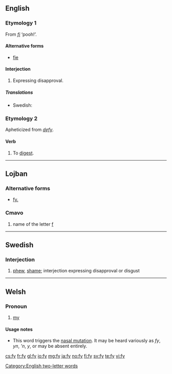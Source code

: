 ==English==

===Etymology 1===
From {{etyl|la}} ''[[fi]]'' ‘pooh!’.

====Alternative forms====
* [[fie]]

====Interjection====
{{infl|en|interjection}}

# {{archaic}} Expressing disapproval.

=====Translations=====
{{trans-top|expression}}
* Swedish: {{t+|sv|fy}}
{{trans-mid}}
{{trans-bottom}}

===Etymology 2===
Apheticized from ''[[defy]]''.

====Verb====
{{infl|en|verb}}

# {{obsolete}} To [[digest]].

[[Category:English two-letter words]]

----

==Lojban==

===Alternative forms===
* [[fy.]]

===Cmavo===
{{jbo-cmavo}}

# name of the letter [[f]]

----

==Swedish==

===Interjection===
{{infl|sv|interjection}}

# [[phew]], [[shame]]; interjection expressing disapproval or disgust

----

==Welsh==

===Pronoun===
{{infl|cy|pronoun}}

# [[my]]

====Usage notes====
* This word triggers the [[nasal mutation]]. It may be heard variously as ''fy'', ''yn'', '''n'', ''y'', or may be absent entirely.

[[cs:fy]]
[[fr:fy]]
[[gl:fy]]
[[io:fy]]
[[mg:fy]]
[[ja:fy]]
[[no:fy]]
[[fi:fy]]
[[sv:fy]]
[[te:fy]]
[[vi:fy]]